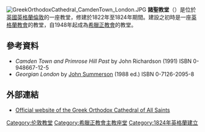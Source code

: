 [[File:GreekOrthodoxCathedral_CamdenTown_London.JPG|thumb]]
'''諸聖教堂'''（{{lang-en|All Saints}}）是位於[[英國|英國]][[英格蘭|英格蘭]][[倫敦|倫敦]]的一座教堂，修建於1822年至1824年期間。建設之初時是一座[[英格蘭教會|英格蘭教會]]的教堂，自1948年起成為[[希臘正教會|希臘正教會]]的教堂。

==參考資料==
*''Camden Town and Primrose Hill Past'' by John Richardson (1991) ISBN 0-948667-12-5
*''Georgian London'' by [[John_Summerson|John Summerson]] (1988 ed.) ISBN 0-7126-2095-8

==外部連結==
{{Commons category|All Saints, Camden Town}}
* [http://www.gocas.org Official website of the Greek Orthodox Cathedral of All Saints] {{Wayback|url=http://www.gocas.org/ |date=20201128041155 }}
{{coord|51|32|19.28|N|00|08|16.72|W|type:landmark_scale:3000|display=title}}
{{伦敦教堂}}
[[Category:伦敦教堂|Category:伦敦教堂]]
[[Category:希臘正教會主教座堂|Category:希臘正教會主教座堂]]
[[Category:1824年英格蘭建立|Category:1824年英格蘭建立]]